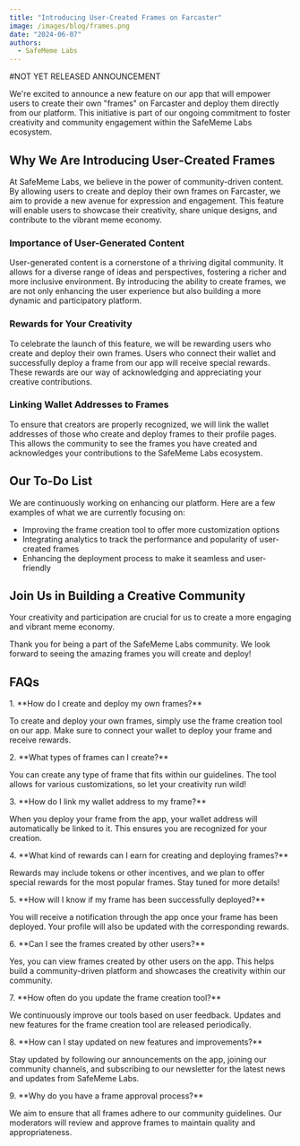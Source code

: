```yaml
---
title: "Introducing User-Created Frames on Farcaster"
image: /images/blog/frames.png
date: "2024-06-07"
authors:
  - SafeMeme Labs
---
```


#NOT YET RELEASED ANNOUNCEMENT

We're excited to announce a new feature on our app that will empower users to create their own "frames" on Farcaster and deploy them directly from our platform. This initiative is part of our ongoing commitment to foster creativity and community engagement within the SafeMeme Labs ecosystem.

## Why We Are Introducing User-Created Frames

At SafeMeme Labs, we believe in the power of community-driven content. By allowing users to create and deploy their own frames on Farcaster, we aim to provide a new avenue for expression and engagement. This feature will enable users to showcase their creativity, share unique designs, and contribute to the vibrant meme economy.

### Importance of User-Generated Content

User-generated content is a cornerstone of a thriving digital community. It allows for a diverse range of ideas and perspectives, fostering a richer and more inclusive environment. By introducing the ability to create frames, we are not only enhancing the user experience but also building a more dynamic and participatory platform.

### Rewards for Your Creativity

To celebrate the launch of this feature, we will be rewarding users who create and deploy their own frames. Users who connect their wallet and successfully deploy a frame from our app will receive special rewards. These rewards are our way of acknowledging and appreciating your creative contributions.

### Linking Wallet Addresses to Frames

To ensure that creators are properly recognized, we will link the wallet addresses of those who create and deploy frames to their profile pages. This allows the community to see the frames you have created and acknowledges your contributions to the SafeMeme Labs ecosystem.

## Our To-Do List

We are continuously working on enhancing our platform. Here are a few examples of what we are currently focusing on:

- Improving the frame creation tool to offer more customization options
- Integrating analytics to track the performance and popularity of user-created frames
- Enhancing the deployment process to make it seamless and user-friendly

## Join Us in Building a Creative Community

Your creativity and participation are crucial for us to create a more engaging and vibrant meme economy.

Thank you for being a part of the SafeMeme Labs community. We look forward to seeing the amazing frames you will create and deploy!

## FAQs

<div style={{ marginBottom: '20px' }}>
1. **How do I create and deploy my own frames?**

To create and deploy your own frames, simply use the frame creation tool on our app. Make sure to connect your wallet to deploy your frame and receive rewards.

</div>

<div style={{ marginBottom: '20px' }}>
2. **What types of frames can I create?**

You can create any type of frame that fits within our guidelines. The tool allows for various customizations, so let your creativity run wild!

</div>

<div style={{ marginBottom: '20px' }}>
3. **How do I link my wallet address to my frame?**

When you deploy your frame from the app, your wallet address will automatically be linked to it. This ensures you are recognized for your creation.

</div>

<div style={{ marginBottom: '20px' }}>
4. **What kind of rewards can I earn for creating and deploying frames?**

Rewards may include tokens or other incentives, and we plan to offer special rewards for the most popular frames. Stay tuned for more details!

</div>

<div style={{ marginBottom: '20px' }}>
5. **How will I know if my frame has been successfully deployed?**

You will receive a notification through the app once your frame has been deployed. Your profile will also be updated with the corresponding rewards.

</div>

<div style={{ marginBottom: '20px' }}>
6. **Can I see the frames created by other users?**

Yes, you can view frames created by other users on the app. This helps build a community-driven platform and showcases the creativity within our community.

</div>

<div style={{ marginBottom: '20px' }}>
7. **How often do you update the frame creation tool?**

We continuously improve our tools based on user feedback. Updates and new features for the frame creation tool are released periodically.

</div>

<div style={{ marginBottom: '20px' }}>
8. **How can I stay updated on new features and improvements?**

Stay updated by following our announcements on the app, joining our community channels, and subscribing to our newsletter for the latest news and updates from SafeMeme Labs.

</div>

<div style={{ marginBottom: '20px' }}>
9. **Why do you have a frame approval process?**

We aim to ensure that all frames adhere to our community guidelines. Our moderators will review and approve frames to maintain quality and appropriateness.

</div>
